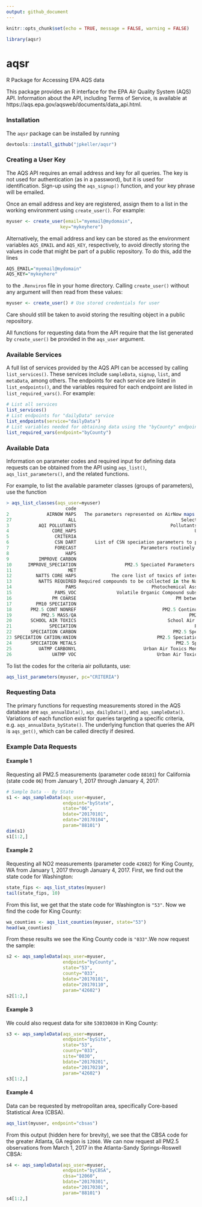 ```yaml
---
output: github_document
---
```


<!-- README.md is generated from README.Rmd. Please edit that file -->

```r
knitr::opts_chunk$set(echo = TRUE, message = FALSE, warning = FALSE)

library(aqsr)
```


# aqsr
R Package for Accessing EPA AQS data

This package provides an R interface for the EPA Air Quality System (AQS) API. Information about the API, including Terms of Service, is available at https://aqs.epa.gov/aqsweb/documents/data_api.html.


### Installation

The `aqsr` package can be installed by running

```r
devtools::install_github("jpkeller/aqsr")
```

### Creating a User Key

The AQS API requires an email address and key for all queries. The key is not used for authentication (as in a password), but it is used for identification. Sign-up using the `aqs_signup()` function, and your key phrase will be emailed.

Once an email address and key are registered, assign them to a list in the working environment using `create_user()`. For example:

```r
myuser <- create_user(email="myemail@mydomain",
                    key="mykeyhere")
```

Alternatively, the email address and key can be stored as the environment variables `AQS_EMAIL` and `AQS_KEY`, respectively, to avoid directly storing the values in code that might be part of a public repository. To do this, add the lines 

```r
AQS_EMAIL="myemail@mydomain"
AQS_KEY="mykeyhere"
```

to the `.Renviron` file in your home directory.
Calling `create_user()` without any argument will then read from these values:
```r
myuser <- create_user() # Use stored credentials for user
```
Care should still be taken to avoid storing the resulting object in a public repository.

All functions for requesting data from the API require that the list generated by `create_user()` be provided in the `aqs_user` argument.



### Available Services
A full list of services provided by the AQS API can be accessed by calling `list_services()`. These services include `sampleData`, `signup`, `list`, and `metaData`, among others.  The endpoints for each service are listed in `list_endpoints()`, and the variables required for each endpoint are listed in `list_required_vars()`. For example:

```r
# List all services
list_services()
# List endpoints for "dailyData" service
list_endpoints(service="dailyData") 
# List variables needed for obtaining data using the "byCounty" endpoint
list_required_vars(endpoint="byCounty") 
```

### Available Data
Information on parameter codes and required input for defining data requests can be obtained from the API using `aqs_list()`, `aqs_list_parameters()`, and the related functions.

For example, to list the available parameter classes (groups of parameters), use the function
```r
> aqs_list_classes(aqs_user=myuser)
                      code                                                     value_represented
2              AIRNOW MAPS   The parameters represented on AirNow maps (88101, 88502, and 44201)
27                     ALL                                       Select all Parameters Available
3           AQI POLLUTANTS                                   Pollutants that have an AQI Defined
4                CORE_HAPS                                            Urban Air Toxic Pollutants
5                 CRITERIA                                                   Criteria Pollutants
6                 CSN DART       List of CSN speciation parameters to populate the STI DART tool
7                 FORECAST                        Parameters routinely extracted by AirNow (STI)
8                     HAPS                                              Hazardous Air Pollutants
9           IMPROVE CARBON                                             IMPROVE Carbon Parameters
10      IMPROVE_SPECIATION                  PM2.5 Speciated Parameters Measured at IMPROVE sites
11                     MET                                             Meteorological Parameters
12         NATTS CORE HAPS             The core list of toxics of interest to the NATTS program.
13          NATTS REQUIRED Required compounds to be collected in the National Air Toxics Network
14                    PAMS                            Photochemical Assessment Monitoring System
15                PAMS_VOC               Volatile Organic Compound subset of the PAMS Parameters
16               PM COARSE                                     PM between 2.5 and 10 micrometers
17         PM10 SPECIATION                                             PM10 Speciated Parameters
18       PM2.5 CONT NONREF                                PM2.5 Continuous, Nonreference Methods
19           PM2.5 MASS/QA                                          PM2.5 Mass and QA Parameters
20       SCHOOL AIR TOXICS                                  School Air Toxics Program Parameters
21              SPECIATION                                            PM2.5 Speciated Parameters
22       SPECIATION CARBON                                    PM2.5 Speciation Carbon Parameters
23 SPECIATION CATION/ANION                              PM2.5 Speciation Cation/Anion Parameters
24       SPECIATION METALS                                     PM2.5 Speciation Metal Parameters
25          UATMP CARBONYL                         Urban Air Toxics Monitoring Program Carbonyls
26               UATMP VOC                              Urban Air Toxics Monitoring Program VOCs
```

To list the codes for the criteria air pollutants, use:
```r
aqs_list_parameters(myuser, pc="CRITERIA")
```

### Requesting Data

The primary functions for requesting measurements stored in the AQS database are `aqs_annualData()`, `aqs_dailyData()`, and `aqs_sampleData()`. Variations of each function exist for queries targeting a specific criteria, e.g. `aqs_annualData_byState()`.  The underlying function that queries the API is `aqs_get()`, which can be called directly if desired.


### Example Data Requests

#### Example 1
Requesting all PM2.5 measurements (parameter code `88101`) for California (state code `06`) from January 1, 2017 through January 4, 2017:
```r
# Sample Data -- By State
s1 <- aqs_sampleData(aqs_user=myuser,
                     endpoint="byState",
                     state="06",
                     bdate="20170101",
                     edate="20170104",
                     param="88101")
dim(s1)
s1[1:2,]
```

#### Example 2
Requesting all NO2 measurements (parameter code `42602`) for King County, WA from January 1, 2017 through January 4, 2017. First, we find out the state code for Washington:
```r
state_fips <- aqs_list_states(myuser)
tail(state_fips, 10)
```
From this list, we get that the state code for Washington is `"53"`. Now we find the code for King County:
```r
wa_counties <- aqs_list_counties(myuser, state="53")
head(wa_counties)
```
From these results we see the King County code is `"033"`.We now request the sample:
```r
s2 <- aqs_sampleData(aqs_user=myuser,
                     endpoint="byCounty",
                     state="53",
                     county="033",
                     bdate="20170101",
                     edate="20170110",
                     param="42602")
s2[1:2,]
```
#### Example 3

We could also request data for site `530330030` in King County:
```r
s3 <- aqs_sampleData(aqs_user=myuser,
                     endpoint="bySite",
                     state="53",
                     county="033",
                     site="0030",
                     bdate="20170201",
                     edate="20170210",
                     param="42602")
s3[1:2,]
```
#### Example 4

Data can be requested by metropolitan area, specifically Core-based Statistical Area (CBSA). 
```r
aqs_list(myuser, endpoint="cbsas")
```
From this output (hidden here for brevity), we see that the CBSA code for the greater Atlanta, GA region is `12060`. We can now request all PM2.5 observations from March 1, 2017 in the Atlanta-Sandy Springs-Roswell CBSA:
```r
s4 <- aqs_sampleData(aqs_user=myuser,
                     endpoint="byCBSA",
                     cbsa="12060",
                     bdate="20170301",
                     edate="20170301",
                     param="88101")
s4[1:2,]
```

